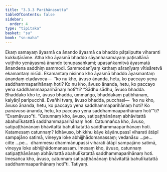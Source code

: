 ```yaml
---
title: "3.3.3 Parihānasutta"
tableOfContents: false
sidebar:
  order: 4
type: "tipitaka"
basket: "su"
book: "sn-maha"
---
```



<DynamicBreadcrumb />

<Division number="389" book="sn-maha" bookNo="14" page="150">

<Paragraph number="870" book="sn-maha">
Ekaṃ samayaṃ āyasmā ca ānando āyasmā ca bhaddo pāṭaliputte viharanti kukkuṭārāme. Atha kho āyasmā bhaddo sāyanhasamayaṃ paṭisallānā vuṭṭhito yenāyasmā ānando tenupasaṅkami; upasaṅkamitvā āyasmatā ānandena saddhiṃ sammodi. Sammodanīyaṃ kathaṃ sāraṇīyaṃ vītisāretvā ekamantaṃ nisīdi. Ekamantaṃ nisinno kho āyasmā bhaddo āyasmantaṃ ānandaṃ etadavoca—  “ko nu kho, āvuso ānanda, hetu, ko paccayo yena saddhammaparihānaṃ hoti? Ko nu kho, āvuso ānanda, hetu, ko paccayo yena saddhammaaparihānaṃ hotī”ti?
</Paragraph>

<Paragraph number="871" book="sn-maha">
“Sādhu sādhu, āvuso bhadda. Bhaddako kho te, āvuso bhadda, ummaṅgo, bhaddakaṃ paṭibhānaṃ, kalyāṇī paripucchā. Evañhi tvaṃ, āvuso bhadda, pucchasi—  ‘ko nu kho, āvuso ānanda, hetu, ko paccayo yena saddhammaparihānaṃ hoti? Ko panāvuso ānanda, hetu, ko paccayo yena saddhammaaparihānaṃ hotī’”ti? “Evamāvuso”ti. “Catunnaṃ kho, āvuso, satipaṭṭhānānaṃ abhāvitattā abahulīkatattā saddhammaparihānaṃ hoti. Catunnañca kho, āvuso, satipaṭṭhānānaṃ bhāvitattā bahulīkatattā saddhammaaparihānaṃ hoti.
</Paragraph>

<Paragraph number="872" book="sn-maha">
Katamesaṃ catunnaṃ? Idhāvuso, bhikkhu kāye kāyānupassī viharati ātāpī sampajāno satimā, vineyya loke abhijjhādomanassaṃ; vedanāsu …pe…  citte …pe…  dhammesu dhammānupassī viharati ātāpī sampajāno satimā, vineyya loke abhijjhādomanassaṃ. Imesaṃ kho, āvuso, catunnaṃ satipaṭṭhānānaṃ abhāvitattā abahulīkatattā saddhammaparihānaṃ hoti. Imesañca kho, āvuso, catunnaṃ satipaṭṭhānānaṃ bhāvitattā bahulīkatattā saddhammaaparihānaṃ hotī”ti.

</Paragraph>
</Division>

<Paragraph number="873" type="center" book="sn-maha">
Tatiyaṃ.
</Paragraph>